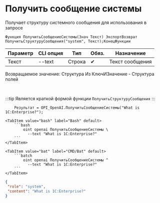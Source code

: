 ﻿---
sidebar_position: 7
description: Получить сообщение системы и другие функции для работы с OpenAI в Открытом пакете интеграций - бесплатной open-source библиотеке интеграций для 1С:Предприятие 8, OneScript и CLI
keywords: [1C, 1С, 1С:Предприятие, 1С:Предприятие 8.3, API, Интеграция, Сервисы, Обмен, OneScript, CLI, OpenAI]
---


# Получить сообщение системы
 Получает структуру системного сообщения для использования в запросе



`Функция ПолучитьСообщениеСистемы(Знач Текст) ЭкспортВозврат ПолучитьСтруктуруСообщения("system", Текст);КонецФункции`

  | Параметр | CLI опция | Тип | Обяз. | Назначение |
  |-|-|-|-|-|
  | Текст | --text | Строка | &#x2714; | Текст сообщения |

  
  Возвращаемое значение:   Структура Из КлючИЗначение - Структура полей

<br/>

:::tip
Является краткой формой функции `ПолучитьСтруктуруСообщения`
:::
<br/>



```bsl title="Пример использования для 1С:Предприятие/OneScript"
    Результат = OPI_OpenAI.ПолучитьСообщениеСистемы("What is 1C:Enterprise?");
```
    

 <Tabs>
  
    <TabItem value="bash" label="Bash" default>
        ```bash
            oint openai ПолучитьСообщениеСистемы \
              --text "What is 1C:Enterprise?"
        ```
    </TabItem>
  
    <TabItem value="bat" label="CMD/Bat" default>
        ```batch
            oint openai ПолучитьСообщениеСистемы ^
              --text "What is 1C:Enterprise?"
        ```
    </TabItem>
</Tabs>


```json title="Результат"
{
 "role": "system",
 "content": "What is 1C:Enterprise?"
}
```
